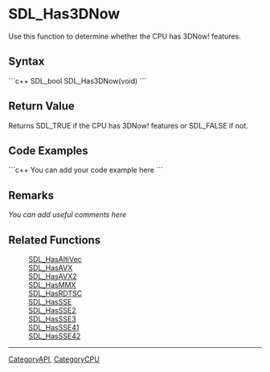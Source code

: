 <!-- pragma section-numbers off -->
<!-- pragma disable-camelcase -->

= SDL_Has3DNow =
Use this function to determine whether the CPU has 3DNow! features.


== Syntax ==
```c++
SDL_bool SDL_Has3DNow(void)
```

== Return Value ==
Returns SDL_TRUE if the CPU has 3DNow! features or SDL_FALSE if not.

== Code Examples ==
```c++
You can add your code example here
```

== Remarks ==
''You can add useful comments here''

== Related Functions ==
:[[SDL_HasAltiVec]]
:[[SDL_HasAVX]]
:[[SDL_HasAVX2]]
:[[SDL_HasMMX]]
:[[SDL_HasRDTSC]]
:[[SDL_HasSSE]]
:[[SDL_HasSSE2]]
:[[SDL_HasSSE3]]
:[[SDL_HasSSE41]]
:[[SDL_HasSSE42]]

----
[[CategoryAPI]], [[CategoryCPU]]
